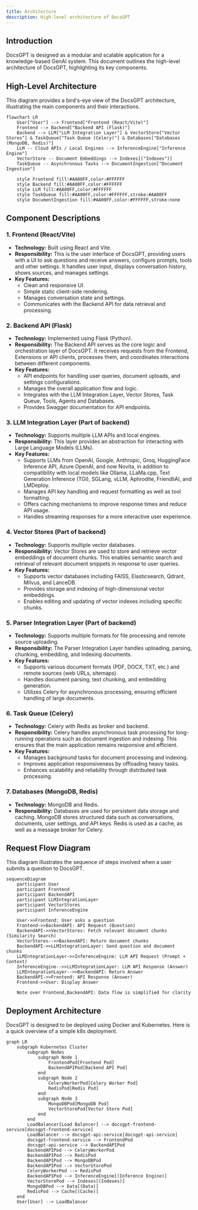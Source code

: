 ```yaml
---
title: Architecture
description: High-level architecture of DocsGPT
---
```


## Introduction

DocsGPT is designed as a modular and scalable application for a knowledge-based GenAI system. This document outlines the high-level architecture of DocsGPT, highlighting its key components.

## High-Level Architecture

This diagram provides a bird's-eye view of the DocsGPT architecture, illustrating the main components and their interactions.

```mermaid
flowchart LR
    User["User"] --> Frontend["Frontend (React/Vite)"]
    Frontend --> Backend["Backend API (Flask)"]
    Backend --> LLM["LLM Integration Layer"] & VectorStore["Vector Stores"] & TaskQueue["Task Queue (Celery)"] & Databases["Databases (MongoDB, Redis)"]
    LLM -- Cloud APIs / Local Engines --> InferenceEngine["Inference Engine"]
    VectorStore -- Document Embeddings --> Indexes[("Indexes")]
    TaskQueue -- Asynchronous Tasks --> DocumentIngestion["Document Ingestion"]

    style Frontend fill:#AA00FF,color:#FFFFFF
    style Backend fill:#AA00FF,color:#FFFFFF
    style LLM fill:#AA00FF,color:#FFFFFF
    style TaskQueue fill:#AA00FF,color:#FFFFFF,stroke:#AA00FF
    style DocumentIngestion fill:#AA00FF,color:#FFFFFF,stroke:none
```

## Component Descriptions

### 1. Frontend (React/Vite)

*   **Technology:** Built using React and Vite.
*   **Responsibility:** This is the user interface of DocsGPT, providing users with a UI to ask questions and receive answers, configure prompts, tools and other settings. It handles user input, displays conversation history, shows sources, and manages settings.
*   **Key Features:**
    *   Clean and responsive UI.
    *   Simple static client-side rendering.
    *   Manages conversation state and settings.
    *   Communicates with the Backend API for data retrieval and processing.

### 2. Backend API (Flask)

*   **Technology:** Implemented using Flask (Python).
*   **Responsibility:** The Backend API serves as the core logic and orchestration layer of DocsGPT. It receives requests from the Frontend, Extensions or API clients, processes them, and coordinates interactions between different components.
*   **Key Features:**
    *   API endpoints for handling user queries, document uploads, and settings configurations.
    *   Manages the overall application flow and logic.
    *   Integrates with the LLM Integration Layer, Vector Stores, Task Queue, Tools, Agents and Databases.
    *   Provides Swagger documentation for API endpoints.

### 3. LLM Integration Layer (Part of backend)

*   **Technology:** Supports multiple LLM APIs and local engines.
*   **Responsibility:** This layer provides an abstraction for interacting with Large Language Models (LLMs).
*   **Key Features:**
    *   Supports LLMs from OpenAI, Google, Anthropic, Groq, HuggingFace Inference API, Azure OpenAI, and now Novita, in addition to compatibility with local models like Ollama, LLaMa.cpp, Text Generation Inference (TGI), SGLang, vLLM, Aphrodite, FriendliAI, and LMDeploy.
    *   Manages API key handling and request formatting as well as tool formatting.
    *   Offers caching mechanisms to improve response times and reduce API usage.
    *   Handles streaming responses for a more interactive user experience.

### 4. Vector Stores (Part of backend)

*   **Technology:** Supports multiple vector databases.
*   **Responsibility:** Vector Stores are used to store and retrieve vector embeddings of document chunks. This enables semantic search and retrieval of relevant document snippets in response to user queries.
*   **Key Features:**
    *   Supports vector databases including FAISS, Elasticsearch, Qdrant, Milvus, and LanceDB.
    *   Provides storage and indexing of high-dimensional vector embeddings.
    *   Enables editing and updating of vector indexes including specific chunks.

### 5. Parser Integration Layer (Part of backend)

*   **Technology:** Supports multiple formats for file processing and remote source uploading.
*   **Responsibility:** The Parser Integration Layer handles uploading, parsing, chunking, embedding, and indexing documents.
*   **Key Features:**
    *   Supports various document formats (PDF, DOCX, TXT, etc.) and remote sources (web URLs, sitemaps).
    *   Handles document parsing, text chunking, and embedding generation.
    *   Utilizes Celery for asynchronous processing, ensuring efficient handling of large documents.

### 6. Task Queue (Celery)

*   **Technology:** Celery with Redis as broker and backend.
*   **Responsibility:** Celery handles asynchronous task processing for long-running operations such as document ingestion and indexing. This ensures that the main application remains responsive and efficient.
*   **Key Features:**
    *   Manages background tasks for document processing and indexing.
    *   Improves application responsiveness by offloading heavy tasks.
    *   Enhances scalability and reliability through distributed task processing.

### 7. Databases (MongoDB, Redis)

*   **Technology:** MongoDB and Redis.
*   **Responsibility:** Databases are used for persistent data storage and caching. MongoDB stores structured data such as conversations, documents, user settings, and API keys. Redis is used as a cache, as well as a message broker for Celery.

## Request Flow Diagram

This diagram illustrates the sequence of steps involved when a user submits a question to DocsGPT.

```mermaid
sequenceDiagram
    participant User
    participant Frontend
    participant BackendAPI
    participant LLMIntegrationLayer
    participant VectorStores
    participant InferenceEngine

    User->>Frontend: User asks a question
    Frontend->>BackendAPI: API Request (Question)
    BackendAPI->>VectorStores: Fetch relevant document chunks (Similarity Search)
    VectorStores-->>BackendAPI: Return document chunks
    BackendAPI->>LLMIntegrationLayer: Send question and document chunks
    LLMIntegrationLayer->>InferenceEngine: LLM API Request (Prompt + Context)
    InferenceEngine-->>LLMIntegrationLayer: LLM API Response (Answer)
    LLMIntegrationLayer-->>BackendAPI: Return Answer
    BackendAPI->>Frontend: API Response (Answer)
    Frontend->>User: Display Answer

    Note over Frontend,BackendAPI: Data flow is simplified for clarity
```

## Deployment Architecture

DocsGPT is designed to be deployed using Docker and Kubernetes. Here is a quick overview of a simple k8s deployment.

```mermaid
graph LR
    subgraph Kubernetes Cluster
        subgraph Nodes
            subgraph Node 1
                FrontendPod[Frontend Pod]
                BackendAPIPod[Backend API Pod]
            end
            subgraph Node 2
                CeleryWorkerPod[Celery Worker Pod]
                RedisPod[Redis Pod]
            end
            subgraph Node 3
                MongoDBPod[MongoDB Pod]
                VectorStorePod[Vector Store Pod]
            end
        end
        LoadBalancer[Load Balancer] --> docsgpt-frontend-service[docsgpt-frontend-service]
        LoadBalancer --> docsgpt-api-service[docsgpt-api-service]
        docsgpt-frontend-service --> FrontendPod
        docsgpt-api-service --> BackendAPIPod
        BackendAPIPod --> CeleryWorkerPod
        BackendAPIPod --> RedisPod
        BackendAPIPod --> MongoDBPod
        BackendAPIPod --> VectorStorePod
        CeleryWorkerPod --> RedisPod
        BackendAPIPod --> InferenceEngine[(Inference Engine)]
        VectorStorePod --> Indexes[(Indexes)]
        MongoDBPod --> Data[(Data)]
        RedisPod --> Cache[(Cache)]
    end
    User[User] --> LoadBalancer
```
